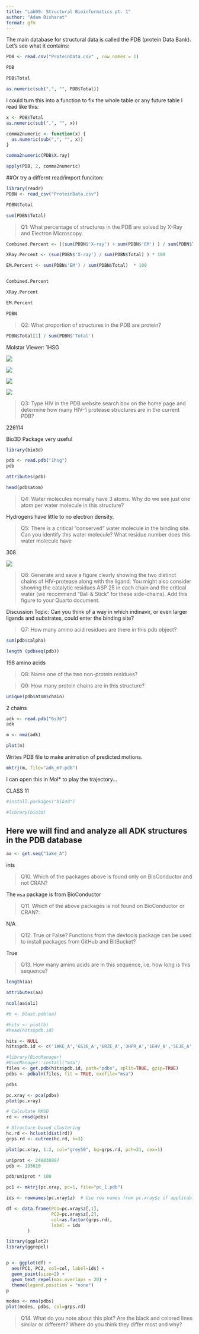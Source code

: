 ```yaml
---
title: "Lab09: Structural Bioinformatics pt. 1"
author: "Adam Bisharat"
format: gfm
---
```


The main database for structural data is called the PDB (protein Data Bank). Let's see what it contains:


```r
PDB <- read.csv("ProteinData.csv" , row.names = 1)

PDB
```
```r
PDB$Total

```

```r
as.numeric(sub(",", "", PDB$Total))

```

I could turn this into a function to fix the whole table or any future table I read like this:

```r
x <- PDB$Total
as.numeric(sub(",", "", x))
```

```r
comma2numeric <- function(x) {
  as.numeric(sub(",", "", x))
}
```

```r
comma2numeric(PDB$X.ray)
```


```r
apply(PDB, 2, comma2numeric)
```

##Or try a differnt read/import funciton:

```r
library(readr)
PDBN <- read_csv("ProteinData.csv")

PDBN$Total
```

```r
sum(PDBN$Total)
```



> Q1: What percentage of structures in the PDB are solved by X-Ray and Electron Microscopy.

```r
Combined.Percent <- ((sum(PDBN$'X-ray') + sum(PDBN$'EM') ) / sum(PDBN$Total) ) * 100

XRay.Percent <- (sum(PDBN$'X-ray') / sum(PDBN$Total) ) * 100

EM.Percent <- sum(PDBN$'EM') / sum(PDBN$Total)  * 100


Combined.Percent 

XRay.Percent

EM.Percent 

```




```r
PDBN
```


> Q2: What proportion of structures in the PDB are protein?

```r

PDBN$Total[1] / sum(PDBN$'Total')


```



Molstar Viewer: 1HSG

![](1HSG.png)


![](1HSG (2).png)


![](1HSG (3).png)


![](1HSG (4).png)




> Q3: Type HIV in the PDB website search box on the home page and determine how many HIV-1 protease structures are in the current PDB?

226114


Bio3D Package very useful

```r
library(bio3d)

pdb <- read.pdb("1hsg")
pdb
```


```r
attributes(pdb)

head(pdb$atom)
```




> Q4: Water molecules normally have 3 atoms. Why do we see just one atom per water molecule in this structure?

Hydrogens have little to no electron density.

> Q5: There is a critical “conserved” water molecule in the binding site. Can you identify this water molecule? What residue number does this water molecule have

308

![](1HSG (4).png)

> Q6: Generate and save a figure clearly showing the two distinct chains of HIV-protease along with the ligand. You might also consider showing the catalytic residues ASP 25 in each chain and the critical water (we recommend “Ball & Stick” for these side-chains). Add this figure to your Quarto document.

Discussion Topic: Can you think of a way in which indinavir, or even larger ligands and substrates, could enter the binding site?




> Q7: How many amino acid residues are there in this pdb object? 

```r
sum(pdb$calpha)

length (pdbseq(pdb))
```
198 amino acids


> Q8: Name one of the two non-protein residues? 



> Q9: How many protein chains are in this structure? 

```r
unique(pdb$atom$chain)
```
2 chains




```r
adk <- read.pdb("6s36")
adk
```

```r
m <- nma(adk)

plot(m)
```

Writes PDB file to make animation of predicted motions.
```r
mktrj(m, file="adk_m7.pdb")

```

I can open this in Mol* to play the trajectory...



CLASS 11



```r
#install.packages("bio3d")

#library(bio3d)
```

## Here we will find and analyze all ADK structures in the PDB database


```r
aa <- get.seq("1ake_A")
```


ints


> Q10. Which of the packages above is found only on BioConductor and not CRAN? 

The `msa` package is from BioConductor

> Q11. Which of the above packages is not found on BioConductor or CRAN?: 

N/A

> Q12. True or False? Functions from the devtools package can be used to install packages from GitHub and BitBucket? 

True

> Q13. How many amino acids are in this sequence, i.e. how long is this sequence? 

```r
length(aa)
```

```r
attributes(aa)
```


```r
ncol(aa$ali)
```

```r
#b <- blast.pdb(aa)
```


```r
#hits <- plot(b)
#head(hits$pdb.id)
```

```r
hits <- NULL
hits$pdb.id <- c('1AKE_A','6S36_A','6RZE_A','3HPR_A','1E4V_A','5EJE_A','1E4Y_A','3X2S_A','6HAP_A','6HAM_A','4K46_A','3GMT_A','4PZL_A')
```

```r
#library(BiocManager)
#BiocManager::install("msa")
files <- get.pdb(hits$pdb.id, path="pdbs", split=TRUE, gzip=TRUE)
pdbs <- pdbaln(files, fit = TRUE, exefile="msa")
```

```r
pdbs
```



```r
pc.xray <- pca(pdbs)
plot(pc.xray)
```


```r
# Calculate RMSD
rd <- rmsd(pdbs)

# Structure-based clustering
hc.rd <- hclust(dist(rd))
grps.rd <- cutree(hc.rd, k=3)

plot(pc.xray, 1:2, col="grey50", bg=grps.rd, pch=21, cex=1)
```



```r
uniprot <- 248838887
pdb <- 195610

pdb/uniprot * 100
```







```r
pc1 <- mktrj(pc.xray, pc=1, file="pc_1.pdb")
```


```r
ids <- rownames(pc.xray$z)  # Use row names from pc.xray$z if applicable

df <- data.frame(PC1=pc.xray$z[,1], 
                 PC2=pc.xray$z[,2], 
                 col=as.factor(grps.rd),
                 label = ids
        )

library(ggplot2)
library(ggrepel)


p <- ggplot(df) + 
  aes(PC1, PC2, col=col, label=ids) +
  geom_point(size=2) +
  geom_text_repel(max.overlaps = 20) +
  theme(legend.position = "none")
p
```


```r
modes <- nma(pdbs)
plot(modes, pdbs, col=grps.rd)
```






> Q14. What do you note about this plot? Are the black and colored lines similar or different? Where do you think they differ most and why?



























